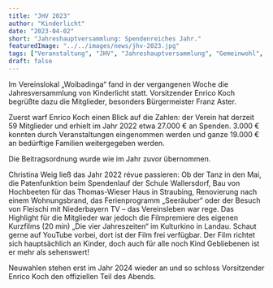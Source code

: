```yaml
---
title: "JHV 2023"
author: "Kinderlicht"
date: "2023-04-02"
short: "Jahreshauptversammlung: Spendenreiches Jahr."
featuredImage: "../../images/news/jhv-2023.jpg"
tags: ["Veranstaltung", "JHV", "Jahreshauptversammlung", "Gemeinwohl", "Versammlung"]
draft: false
---
```

Im Vereinslokal „Woibadinga“ fand in der vergangenen Woche die Jahresversammlung von Kinderlicht statt. Vorsitzender Enrico Koch begrüßte dazu die Mitglieder, besonders Bürgermeister Franz Aster. 

Zuerst warf Enrico Koch einen Blick auf die Zahlen: der Verein hat derzeit 59 Mitglieder und erhielt im Jahr 2022 etwa 27.000 € an Spenden. 3.000 € konnten durch Veranstaltungen eingenommen werden und ganze 19.000 € an bedürftige Familien weitergegeben werden. 

Die Beitragsordnung wurde wie im Jahr zuvor übernommen. 

Christina Weig ließ das Jahr 2022 révue passieren: Ob der Tanz in den Mai, die Patenfunktion beim Spendenlauf der Schule Wallersdorf, Bau von Hochbeeten für das Thomas-Wieser Haus in Straubing, Renovierung nach einem Wohnungsbrand, das Ferienprogramm „Seeräuber“ oder der Besuch von Fleischi mit Niederbayern TV – das Vereinsleben war rege. Das Highlight für die Mitglieder war jedoch die Filmpremiere des eigenen Kurzfilms (20 min) „Die vier Jahreszeiten“ im Kulturkino in Landau. Schaut gerne auf YouTube vorbei, dort ist der Film frei verfügbar. Der Film richtet sich hauptsächlich an Kinder, doch auch für alle noch Kind Gebliebenen ist er mehr als sehenswert! 

Neuwahlen stehen erst im Jahr 2024 wieder an und so schloss Vorsitzender Enrico Koch den offiziellen Teil des Abends. 